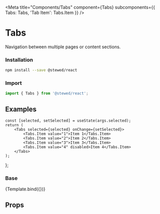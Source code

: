 
<Meta
    title="Components/Tabs"
    component={Tabs}
    subcomponents={{ Tabs: Tabs, 'Tab Item': Tabs.Item }}
/>

# Tabs

Navigation between multiple pages or content sections.

### Installation

```bash
npm install --save @stewed/react
```

### Import

```js
import { Tabs } from '@stewed/react';
```

## Examples

    const [selected, setSelected] = useState(args.selected);
    return (
        <Tabs selected={selected} onChange={setSelected}>
            <Tabs.Item value="1">Item 1</Tabs.Item>
            <Tabs.Item value="2">Item 2</Tabs.Item>
            <Tabs.Item value="3">Item 3</Tabs.Item>
            <Tabs.Item value="4" disabled>Item 4</Tabs.Item>
        </Tabs>
    );
};

### Base

<Canvas>
    <Story
        name="Base"
        args={{
            selected: '1',
        }}
    >
        {Template.bind({})}
    </Story>
</Canvas>

## Props

<ArgsTable of={Tabs} />
